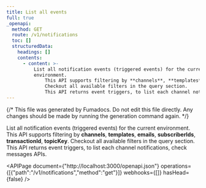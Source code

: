 ```yaml
---
title: List all events
full: true
_openapi:
  method: GET
  route: /v1/notifications
  toc: []
  structuredData:
    headings: []
    contents:
      - content: >-
          List all notification events (triggered events) for the current
          environment. 
              This API supports filtering by **channels**, **templates**, **emails**, **subscriberIds**, **transactionId**, **topicKey**. 
              Checkout all available filters in the query section.
              This API returns event triggers, to list each channel notifications, check messages APIs.
---
```


{/* This file was generated by Fumadocs. Do not edit this file directly. Any changes should be made by running the generation command again. */}

List all notification events (triggered events) for the current environment. 
    This API supports filtering by **channels**, **templates**, **emails**, **subscriberIds**, **transactionId**, **topicKey**. 
    Checkout all available filters in the query section.
    This API returns event triggers, to list each channel notifications, check messages APIs.

<APIPage document={"http://localhost:3000/openapi.json"} operations={[{"path":"/v1/notifications","method":"get"}]} webhooks={[]} hasHead={false} />